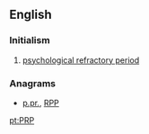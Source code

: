 {{also|PrP}}
==English==

===Initialism===
{{head|en|initialism}}

# [[psychological refractory period]]

===Anagrams===
* [[p.pr.#English|p.pr.]], [[RPP#English|RPP]]

[[pt:PRP]]